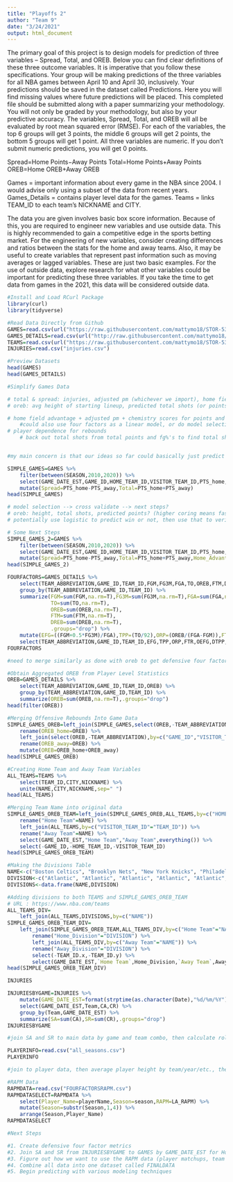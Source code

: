 ---
title: "Playoffs 2"
author: "Team 9"
date: "3/24/2021"
output: html_document
---

The primary goal of this project is to design models for prediction of three variables – Spread, Total, and OREB. Below you can find clear definitions of these three outcome variables. It is imperative that you follow these specifications. Your group will be making predictions of the three variables for all NBA games between April 10 and April 30, inclusively. Your predictions should be saved in the dataset called Predictions. Here you will find missing values where future predictions will be placed. This completed file should be submitted along with a paper summarizing your methodology. You will not only be graded by your methodology, but also by your predictive accuracy. The variables, Spread, Total, and OREB will all be evaluated by root mean squared error (RMSE). For each of the variables, the top 6 groups will get 3 points, the middle 6 groups will get 2 points, the bottom 5 groups will get 1 point. All three variables are numeric. If you don’t submit numeric predictions, you will get 0 points.

Spread=Home Points−Away Points
Total=Home Points+Away Points
OREB=Home OREB+Away OREB

Games = important information about every game in the NBA since 2004. I would advise only using a subset of the data from recent years.
Games_Details = contains player level data for the games.
Teams = links TEAM_ID to each team’s NICKNAME and CITY.

The data you are given involves basic box score information. Because of this, you are required to engineer new variables and use outside data. This is highly recommended to gain a competitive edge in the sports betting market. For the engineering of new variables, consider creating differences and ratios between the stats for the home and away teams. Also, it may be useful to create variables that represent past information such as moving averages or lagged variables. These are just two basic examples. For the use of outside data, explore research for what other variables could be important for predicting these three variables. If you take the time to get data from games in the 2021, this data will be considered outside data.


```{r}
#Install and Load RCurl Package
library(curl)
library(tidyverse)
```

```{r}
#Read Data Directly from Github
GAMES=read.csv(url("https://raw.githubusercontent.com/mattymo18/STOR-538-Project2-2021/master/Source-Data/games.csv"))
GAMES_DETAILS=read.csv(url("http://raw.githubusercontent.com/mattymo18/STOR-538-Project2-2021/master/Source-Data/games_details.csv"))
TEAMS=read.csv(url("https://raw.githubusercontent.com/mattymo18/STOR-538-Project2-2021/master/Source-Data/teams.csv"))
INJURIES=read.csv("injuries.csv")
```

```{r}
#Preview Datasets
head(GAMES)
head(GAMES_DETAILS)
```

```{r}
#Simplify Games Data

# total & spread: injuries, adjusted pm (whichever we import), home field advantage, chemistry scores???, pairwise four factors, previous game results
# oreb: avg height of starting lineup, predicted total shots (or points), injuries, previous game results (avg by team, then break down my team matchup; etc.)

# home field advantage + adjusted pm + chemistry scores for points and spread
    #could also use four factors as a linear model, or do model selection on a bunch of predictors
# player dependence for rebounds
    # back out total shots from total points and fg%'s to find total shots (could be a helpful predictor of rebounds) (or use fga between all players in games_details)


#my main concern is that our ideas so far could basically just predict a static metric for each team and then just add (total, oreb) or subtract (spread) based on opponent, with no real adjustment for matchups, etc.; could potentially create pairwise predictors that focus on features of the team rather than the games they were recorded for (e.g., player v player by position (pairwise average box stats) scaled by avg minutes played, pairwise simple rating from 82games)

SIMPLE_GAMES=GAMES %>%
    filter(between(SEASON,2010,2020)) %>%
    select(GAME_DATE_EST,GAME_ID,HOME_TEAM_ID,VISITOR_TEAM_ID,PTS_home,PTS_away) %>% 
    mutate(Spread=PTS_home-PTS_away,Total=PTS_home+PTS_away)
head(SIMPLE_GAMES)

# model selection --> cross validate --> next steps?
# oreb: height, total shots, predicted points? (higher coring means faster paced means more oreb)
# potentially use logistic to predict win or not, then use that to verify correctness of spread direction
```

```{r}
# Some Next Steps
SIMPLE_GAMES_2=GAMES %>%
    filter(between(SEASON,2010,2020)) %>%
    select(GAME_DATE_EST,GAME_ID,HOME_TEAM_ID,VISITOR_TEAM_ID,PTS_home,PTS_away) %>% 
    mutate(Spread=PTS_home-PTS_away,Total=PTS_home+PTS_away,Home_Advantage="2.33")
head(SIMPLE_GAMES_2)

FOURFACTORS=GAMES_DETAILS %>%
    select(TEAM_ABBREVIATION,GAME_ID,TEAM_ID,FGM,FG3M,FGA,TO,OREB,FTM,DREB) %>%
    group_by(TEAM_ABBREVIATION,GAME_ID,TEAM_ID) %>%
    summarize(FGM=sum(FGM,na.rm=T),FG3M=sum(FG3M,na.rm=T),FGA=sum(FGA,na.rm=T),
              TO=sum(TO,na.rm=T),
              OREB=sum(OREB,na.rm=T),
              FTM=sum(FTM,na.rm=T),
              DREB=sum(DREB,na.rm=T),
              .groups="drop") %>%
    mutate(EFG=((FGM+0.5*FG3M)/FGA),TPP=(TO/92),ORP=(OREB/(FGA-FGM)),FTR=(FTM/FGA),OEFG=NA,DTPP=NA,DRP=NA,OFTR=NA) %>%
    select(TEAM_ABBREVIATION,GAME_ID,TEAM_ID,EFG,TPP,ORP,FTR,OEFG,DTPP,DRP,OFTR)
FOURFACTORS

#need to merge similarly as done with oreb to get defensive four factors
```


```{r}
#Obtain Aggregated OREB from Player Level Statistics
OREB=GAMES_DETAILS %>%
    select(TEAM_ABBREVIATION,GAME_ID,TEAM_ID,OREB) %>%
    group_by(TEAM_ABBREVIATION,GAME_ID,TEAM_ID) %>%
    summarize(OREB=sum(OREB,na.rm=T),.groups="drop")
head(filter(OREB))
```

```{r}
#Merging Offensive Rebounds Into Game Data
SIMPLE_GAMES_OREB=left_join(SIMPLE_GAMES,select(OREB,-TEAM_ABBREVIATION),by=c("GAME_ID","HOME_TEAM_ID"="TEAM_ID")) %>%
    rename(OREB_home=OREB) %>%
    left_join(select(OREB,-TEAM_ABBREVIATION),by=c("GAME_ID","VISITOR_TEAM_ID"="TEAM_ID")) %>%
    rename(OREB_away=OREB) %>%
    mutate(OREB=OREB_home+OREB_away)
head(SIMPLE_GAMES_OREB)
```

```{r}
#Creating Home Team and Away Team Variables
ALL_TEAMS=TEAMS %>%
    select(TEAM_ID,CITY,NICKNAME) %>%
    unite(NAME,CITY,NICKNAME,sep=" ")
head(ALL_TEAMS)
```

```{r}
#Merging Team Name into original data
SIMPLE_GAMES_OREB_TEAM=left_join(SIMPLE_GAMES_OREB,ALL_TEAMS,by=c("HOME_TEAM_ID"="TEAM_ID")) %>%
    rename("Home Team"=NAME) %>%
    left_join(ALL_TEAMS,by=c("VISITOR_TEAM_ID"="TEAM_ID")) %>%
    rename("Away Team"=NAME) %>%
    select(GAME_DATE_EST,"Home Team","Away Team",everything()) %>%
    select(-GAME_ID,-HOME_TEAM_ID,-VISITOR_TEAM_ID)
head(SIMPLE_GAMES_OREB_TEAM)
```

```{r}
#Making the Divisions Table
NAME<-c("Boston Celtics", "Brooklyn Nets", "New York Knicks", "Philadelphia 76ers", "Toronto Raptors", "Chicago Bulls", "Cleveland Cavaliers", "Detroit Pistons", "Indiana Pacers", "Milwaukee Bucks", "Atlanta Hawks", "Charlotte Hornets", "Miami Heat", "Orlando Magic", "Washington Wizards", "Denver Nuggets", "Minnesota Timberwolves", "Oklahoma City Thunder", "Portland Trail Blazers", "Utah Jazz", "Golden State Warriors", "Los Angeles Clippers", "Los Angeles Lakers", "Phoenix Suns", "Sacramento Kings", "Dallas Mavericks", "Houston Rockets", "Memphis Grizzlies", "New Orleans Pelicans", "San Antonio Spurs")
DIVISION<-c("Atlantic", "Atlantic", "Atlantic", "Atlantic", "Atlantic", "Central", "Central", "Central", "Central", "Central", "Southeast", "Southeast", "Southeast", "Southeast", "Southeast", "Northwest", "Northwest", "Northwest", "Northwest", "Northwest", "Pacific", "Pacific", "Pacific", "Pacific", "Pacific", "Southwest", "Southwest", "Southwest", "Southwest", "Southwest")
DIVISIONS<-data.frame(NAME,DIVISION)
```

```{r}
#Adding divisions to both TEAMS and SIMPLE_GAMES_OREB_TEAM
# URL : https://www.nba.com/teams
ALL_TEAMS_DIV=
    left_join(ALL_TEAMS,DIVISIONS,by=c("NAME"))
SIMPLE_GAMES_OREB_TEAM_DIV= 
    left_join(SIMPLE_GAMES_OREB_TEAM,ALL_TEAMS_DIV,by=c("Home Team"="NAME")) %>%
        rename("Home_Division"="DIVISION") %>%
        left_join(ALL_TEAMS_DIV,by=c("Away Team"="NAME")) %>%
        rename("Away_Division"="DIVISION") %>%
        select(-TEAM_ID.x,-TEAM_ID.y) %>%
        select(GAME_DATE_EST,`Home Team`,Home_Division,`Away Team`,Away_Division,everything())
head(SIMPLE_GAMES_OREB_TEAM_DIV)
```

```{r}
INJURIES
```

```{r}
INJURIESBYGAME=INJURIES %>%
    mutate(GAME_DATE_EST=format(strptime(as.character(Date),"%d/%m/%Y"),"%Y-%m-%d"),CA=ifelse(Acquired=="",0,1),CR=ifelse(Relinquished=="",0,1)) %>%
    select(GAME_DATE_EST,Team,CA,CR) %>%
    group_by(Team,GAME_DATE_EST) %>%
    summarize(SA=sum(CA),SR=sum(CR),.groups="drop")
INJURIESBYGAME

#join SA and SR to main data by game and team combo, then calculate rolling total for each (by season)
```


```{r}
PLAYERINFO=read.csv("all_seasons.csv")
PLAYERINFO

#join to player data, then average player height by team/year/etc., then join to main dataset
```

```{r}
#RAPM Data
RAPMDATA=read.csv("FOURFACTORSRAPM.csv")
RAPMDATASELECT=RAPMDATA %>%
    select(Player_Name=playerName,Season=season,RAPM=LA_RAPM) %>%
    mutate(Season=substr(Season,1,4)) %>%
    arrange(Season,Player_Name)
RAPMDATASELECT
```



```{r}
#Next Steps

#1. Create defensive four factor metrics
#2. Join SA and SR from INJURIESBYGAME to GAMES by GAME_DATE_EST for Home and Away teams, then calculate rolling total for each (by season)
#3. Figure out how we want to use the RAPM data (player matchups, team average, etc.)
#4. Combine all data into one dataset called FINALDATA
#5. Begin predicting with various modeling techniques
```


